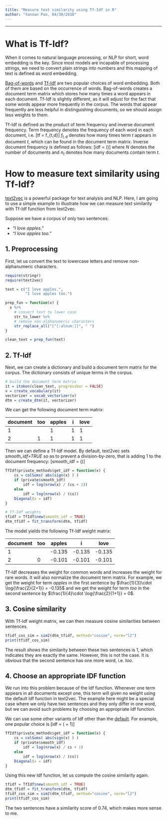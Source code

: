 ```yaml
---
title: "Measure text similarity using Tf-Idf in R"
author: "Yannan Pan, 04/30/2018"
---
```

***

# What is Tf-Idf?

When it comes to natural language processing, or NLP for short, word embedding is the key. Since most models are incapable of processing strings, we need to convert plain strings into numbers and this mapping of text is defined as word embedding.

[Bag-of-words](https://en.wikipedia.org/wiki/Bag-of-words_model) and [Tf-Idf](https://en.wikipedia.org/wiki/Tf–idf) are two popular choices of word embedding. Both of them are based on the occurrence of words. Bag-of-words creates a document term matrix which stores how many times a word appears in each document. Tf-Idf is slightly different, as it will adjust for the fact that some words appear more frequently in the corpus. The words that appear frequently are less helpful in distinguishing documents, so we should assign less weights to them.

Tf-Idf is defined as the product of term frequency and inverse document frequency. Term frequency denotes the frequency of each word in each document, i.e.
\[tf = f_{t,d}\]
$f_{t,d}$ denotes how many times term $t$ appears in document $t$, which can be found in the document term matrix. Inverse document frequency is defined as follows:
\[idf = \log(\frac{N}{n_t})\]
where $N$ denotes the number of documents and $n_t$ denotes how many documents contain term $t$.

# How to measure text similarity using Tf-Idf?

[text2vec](http://text2vec.org) is a powerful package for text analysis and NLP. Here, I am going to use a simple example to illustrate how we can measure text similarity with Tf-Idf function from text2vec. 

Suppose we have a corpus of only two sentences:

* _"I love apples."_
* _"I love apples too."_

## 1. Preprocessing

First, let us convert the text to lowercase letters and remove non-alphanumeric characters.

```r
require(stringr)
require(text2vec)

text = c("I love apples.",
         "I love apples too.")

prep_fun = function(x) {
  x %>% 
    # convert text to lower case
    str_to_lower %>% 
    # remove non-alphanumeric characters
    str_replace_all("[^[:alnum:]]", " ")
}

clean_text = prep_fun(text)
```

## 2. Tf-Idf

Next, we can create a dictionary and build a document term matrix for the corpus. The dictionary consists of unique terms in the corpus.

```r
# build the document term matrix
it = itoken(clean_text, progressbar = FALSE)
v = create_vocabulary(it)
vectorizer = vocab_vectorizer(v)
dtm = create_dtm(it, vectorizer)
```

We can get the following document term matrix:

document | too | apples | i | love
---------|-----|--------|---|-----
1        |     |    1   | 1 |  1  
2        |  1  |    1   | 1 |  1  

Then we can define a Tf-Idf model. By default, text2vec sets *smooth_idf=TRUE* so as to prevent a division-by-zero, that is adding 1 to the document frequency: 
\[smooth\_idf = \log(\frac{N}{n_t + 1})\]

```r
TfIdf$private_methods$get_idf = function(x) {
    cs = colSums( abs(sign(x) ) )
    if (private$smooth_idf)
        idf = log(nrow(x) / (cs + 1))
    else
        idf = log(nrow(x) / (cs))
    Diagonal(x = idf)
}
```

```r
# Tf-Idf weights
tfidf = TfIdf$new(smooth_idf = TRUE)
dtm_tfidf = fit_transform(dtm, tfidf)
```

The model yields the following Tf-Idf weight matrix:

document | too | apples |     i   | love
---------|-----|--------|---------|-----
1        |     |  -0.135| -0.135  |-0.135  
2        |  0  |  -0.101| -0.101  |-0.101  

Tf-Idf decreases the weight for common words and increases the weight for rare words. It will also normalize the document term matrix. For example, we get the weight for term *apples* in the first sentence by $\frac{1}{3}\cdot \log{\frac{2}{2+1}} = -0.135$ and we get the weight for term *too* in the second sentence by $\frac{1}{4}\cdot \log{\frac{2}{1+1}} = 0$.

## 3. Cosine similarity

With Tf-Idf weight matrix, we can then measure cosine similarities between sentences.

```r
tfidf_cos_sim = sim2(dtm_tfidf, method="cosine", norm="l2")
print(tfidf_cos_sim)
```

The result shows the similarity between these two sentences is 1, which indicates they are exactly the same. However, this is not the case. It is obvious that the second sentence has one more word, i.e. *too*.

## 4. Choose an appropriate IDF function

We run into this problem because of the Idf function. Whenever one term appears in all documents except one, this term will given no weight using the default Idf function in text2vec. The example here might be a special case where we only have two sentences and they only differ in one word, but we can avoid such problems by choosing an appropriate Idf function.

We can use some other variants of Idf other than the [default](https://github.com/dselivanov/text2vec/blob/master/R/model_tfidf.R). For example, one popular choice is
\[idf = \log(\frac{N}{n_t} + 1)\]

```r
TfIdf$private_methods$get_idf = function(x) {
    cs = colSums( abs(sign(x) ) )
    if (private$smooth_idf)
        idf = log(nrow(x) / cs + 1)
    else
        idf = log(nrow(x) / (cs))
    Diagonal(x = idf)
}
```

Using this new Idf function, let us compute the cosine similarity again.

```r
tfidf = TfIdf$new(smooth_idf = TRUE)
dtm_tfidf = fit_transform(dtm, tfidf)
tfidf_cos_sim = sim2(dtm_tfidf, method="cosine", norm="l2")
print(tfidf_cos_sim)
```

The two sentences have a similarity score of 0.74, which makes more sense to me.
